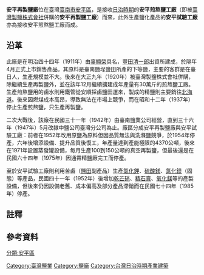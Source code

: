 {{Onesource|time=2015-08-15T16:30:59+00:00}}

'''安平再製鹽廠'''位在臺灣[[臺南市|臺南市]][[安平區|安平區]]，是接收[[臺灣日治時期|日治時期]]的'''安平煎熬鹽工廠'''（即被[[臺灣製鹽株式會社|臺灣製鹽株式會社]]併購的'''安平再製鹽工廠'''）而來，此外生產鹽化產品的'''安平試驗工廠'''亦為接收安平煎熬鹽工廠而成。{{r|鹽}}

== 沿革 ==
此廠是在明治四十四年（1911年）由[[辜顯榮|辜顯榮]]具名，[[豐田清一郎|豐田清一郎]]出資所建成，於隔年4月正式上市銷售產品。其原料是臺南鹽埕鹽田所產的下等鹽，主要的客群是在臺日人，生產規模並不大。後來在大正九年（1920年）被臺灣製鹽株式會社併購，除繼續生產再製鹽外，並在該年12月繼續擴建成年產量有30萬斤的煎熬鹽工廠。生產煎熬鹽用的鹵水則用鐵管從安順採鹵鹽田運來，製成的精鹽則主要銷往[[北海道|北海道]]。後來因燃煤成本高昂，導致無法在市場上競爭，而在昭和十二年（1937年）停止生產煎熬鹽，只生產再製鹽。{{r|鹽}}

二次大戰後，該廠在民國三十一年（1942年）由臺南鹽業公司經營，直到三十六年（1947年）5月改隸中鹽公司臺灣分公司為止。廠區分成安平再製鹽廠與安平試驗工廠：前者在1952年改用原鹽為原料但因品質無法與洗滌鹽競爭，於1954年停產，六年後增添設備、提升品質後復工，年產量達到產能極限的4370公噸，後來在1971年設置蒸發罐設備，每月生產100到150公噸的真空再製鹽，但最後還是在民國六十四年（1975年）因通霄精鹽廠完工而停產。{{r|鹽}}

至於安平試驗工廠則利用苦鹵（[[鹽田|鹽田]]副產品）生產[[氯化鉀|氯化鉀]]、[[硫酸鎂|硫酸鎂]]、[[氯化鎂|氯化鎂]]（固態）等產品{{NoteTag|1={{fact|該廠每年可處理4500平方公尺的苦鹵，產出40公噸的氯化鉀、200公噸的硫酸鎂與400公噸的固態氯化鎂}}。}}，民國四十一年（1952年）後增加[[乾芒硝|乾芒硝]]、[[精石膏|精石膏]]、[[氧化鎂|氧化鎂]]等的產製設備，但後來仍因設備老舊、成本偏高及部分產品滯銷而在民國七十四年（1985年）停產。{{r|鹽}}

== 註釋 ==
<div class="references-small">
{{NoteFoot}}
</div>

== 參考資料 ==
{{reflist|2|refs=
<ref name="鹽">{{cite book|author=張復明、方俊育 |title=《台灣的鹽業》 |publisher=遠足文化 |location=台北縣新店市 |isbn=978-986-6731-20-4 |page=112、117、122頁|date=2008年11月}}</ref>
}}

{{臺灣鹽業}}

[[Category:臺灣鹽業|Category:臺灣鹽業]]
[[Category:鹽廠|Category:鹽廠]]
[[分類:安平區|分類:安平區]]
[[Category:台灣日治時期產業建築|Category:台灣日治時期產業建築]]